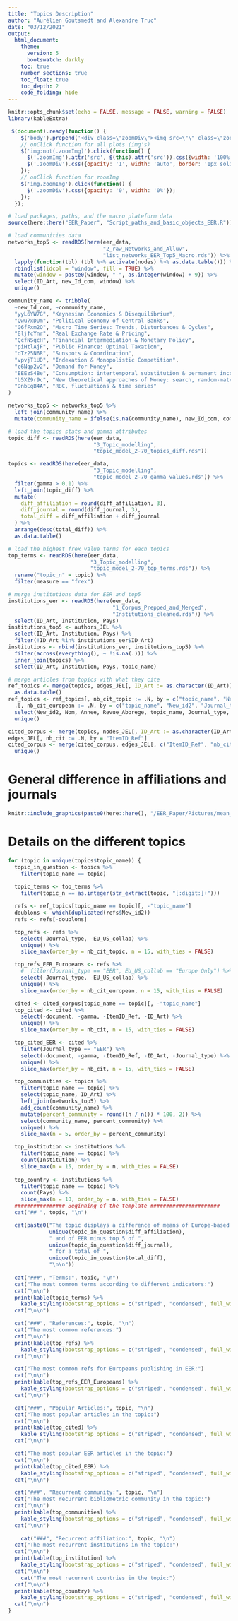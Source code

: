 ```yaml
---
title: "Topics Description"
author: "Aurélien Goutsmedt and Alexandre Truc"
date: "03/12/2021"
output: 
  html_document:
    theme: 
      version: 5
      bootswatch: darkly
    toc: true
    number_sections: true
    toc_float: true
    toc_depth: 2
    code_folding: hide
---
```


```r
knitr::opts_chunk$set(echo = FALSE, message = FALSE, warning = FALSE)
library(kableExtra)
```

```js
 $(document).ready(function() {
    $('body').prepend('<div class=\"zoomDiv\"><img src=\"\" class=\"zoomImg\"></div>');
    // onClick function for all plots (img's)
    $('img:not(.zoomImg)').click(function() {
      $('.zoomImg').attr('src', $(this).attr('src')).css({width: '100%'});
      $('.zoomDiv').css({opacity: '1', width: 'auto', border: '1px solid white', borderRadius: '5px', position: 'fixed', top: '50%', left: '50%', marginRight: '-50%', transform: 'translate(-50%, -50%)', boxShadow: '0px 0px 50px #888888', zIndex: '50', overflow: 'auto', maxHeight: '100%'});
    });
    // onClick function for zoomImg
    $('img.zoomImg').click(function() {
      $('.zoomDiv').css({opacity: '0', width: '0%'}); 
    });
  });
```

```r
# load packages, paths, and the macro plateform data
source(here::here("EER_Paper", "Script_paths_and_basic_objects_EER.R"))

# load communities data
networks_top5 <- readRDS(here(eer_data, 
                              "2_raw_Networks_and_Alluv",
                              "list_networks_EER_Top5_Macro.rds")) %>%
  lapply(function(tbl) (tbl %>% activate(nodes) %>% as.data.table())) %>%
  rbindlist(idcol = "window", fill = TRUE) %>%
  mutate(window = paste0(window, "-", as.integer(window) + 9)) %>%
  select(ID_Art, new_Id_com, window) %>%
  unique()

community_name <- tribble(
  ~new_Id_com, ~community_name,
  "yyL6YW7G", "Keynesian Economics & Disequilibrium",
  "Qwu7xDUm", "Political Economy of Central Banks",
  "G6fFxm2O", "Macro Time Series: Trends, Disturbances & Cycles",
  "8ljfcYnr", "Real Exchange Rate & Pricing",
  "QcfNSgcH", "Financial Intermediation & Monetary Policy",
  "piHtlAjF", "Public Finance: Optimal Taxation",
  "oTz25N6R", "Sunspots & Coordination",
  "vpvjT1UD", "Indexation & Monopolistic Competition",
  "c6Nqp2v2", "Demand for Money",
  "EEEzS4Be", "Consumption: intertemporal substitution & permanent income",
  "b5XZ9r9c", "New theoretical approaches of Money: search, random-matching",
  "DnbEqB4A", "RBC, fluctuations & time series"
)

networks_top5 <- networks_top5 %>% 
  left_join(community_name) %>% 
  mutate(community_name = ifelse(is.na(community_name), new_Id_com, community_name))

# load the topics stats and gamma attributes
topic_diff <- readRDS(here(eer_data, 
                           "3_Topic_modelling",
                           "topic_model_2-70_topics_diff.rds"))

topics <- readRDS(here(eer_data, 
                           "3_Topic_modelling",
                           "topic_model_2-70_gamma_values.rds")) %>%
  filter(gamma > 0.1) %>%
  left_join(topic_diff) %>%
  mutate(
    diff_affiliation = round(diff_affiliation, 3),
    diff_journal = round(diff_journal, 3),
    total_diff = diff_affiliation + diff_journal
  ) %>%
  arrange(desc(total_diff)) %>%
  as.data.table()

# load the highest frex value terms for each topics
top_terms <- readRDS(here(eer_data, 
                          "3_Topic_modelling",
                          "topic_model_2-70_top_terms.rds")) %>%
  rename("topic_n" = topic) %>%
  filter(measure == "frex")

# merge institutions data for EER and top5
institutions_eer <- readRDS(here(eer_data, 
                                 "1_Corpus_Prepped_and_Merged",
                                 "Institutions_cleaned.rds")) %>%
  select(ID_Art, Institution, Pays)
institutions_top5 <- authors_JEL %>%
  select(ID_Art, Institution, Pays) %>% 
  filter(!ID_Art %in% institutions_eer$ID_Art)
institutions <- rbind(institutions_eer, institutions_top5) %>%
  filter(across(everything(), ~ !is.na(.))) %>%
  inner_join(topics) %>%
  select(ID_Art, Institution, Pays, topic_name)

# merge articles from topics with what they cite
ref_topics <- merge(topics, edges_JEL[, ID_Art := as.character(ID_Art)], by = "ID_Art") %>%
  as.data.table()
ref_topics <- ref_topics[, nb_cit_topic := .N, by = c("topic_name", "New_id2")] %>%
  .[, nb_cit_european := .N, by = c("topic_name", "New_id2", "Journal_type", "EU_US_collab")] %>%
  select(New_id2, Nom, Annee, Revue_Abbrege, topic_name, Journal_type, EU_US_collab, nb_cit_topic, nb_cit_european) %>%
  unique()

cited_corpus <- merge(topics, nodes_JEL[, ID_Art := as.character(ID_Art)][, c("ID_Art", "ItemID_Ref")], by = "ID_Art")
edges_JEL[, nb_cit := .N, by = "ItemID_Ref"]
cited_corpus <- merge(cited_corpus, edges_JEL[, c("ItemID_Ref", "nb_cit")], by = "ItemID_Ref") %>%
  unique()
```

# General difference in affiliations and journals

```r
knitr::include_graphics(paste0(here::here(), "/EER_Paper/Pictures/mean_diff_plot2-70.png"))
```


# Details on the different topics

```r

for (topic in unique(topics$topic_name)) {
  topic_in_question <- topics %>% 
    filter(topic_name == topic)
  
  topic_terms <- top_terms %>%
    filter(topic_n == as.integer(str_extract(topic, "[:digit:]+")))

  refs <- ref_topics[topic_name == topic][, -"topic_name"]
  doublons <- which(duplicated(refs$New_id2))
  refs <- refs[-doublons]

  top_refs <- refs %>%
    select(-Journal_type, -EU_US_collab) %>%
    unique() %>%
    slice_max(order_by = nb_cit_topic, n = 15, with_ties = FALSE)

  top_refs_EER_Europeans <- refs %>%
    #  filter(Journal_type == "EER", EU_US_collab == "Europe Only") %>%
    select(-Journal_type, -EU_US_collab) %>%
    unique() %>%
    slice_max(order_by = nb_cit_european, n = 15, with_ties = FALSE)

  cited <- cited_corpus[topic_name == topic][, -"topic_name"]
  top_cited <- cited %>%
    select(-document, -gamma, -ItemID_Ref, -ID_Art) %>%
    unique() %>%
    slice_max(order_by = nb_cit, n = 15, with_ties = FALSE)

  top_cited_EER <- cited %>%
    filter(Journal_type == "EER") %>%
    select(-document, -gamma, -ItemID_Ref, -ID_Art, -Journal_type) %>%
    unique() %>%
    slice_max(order_by = nb_cit, n = 15, with_ties = FALSE)

  top_communities <- topics %>%
    filter(topic_name == topic) %>%
    select(topic_name, ID_Art) %>%
    left_join(networks_top5) %>%
    add_count(community_name) %>%
    mutate(percent_community = round((n / n()) * 100, 2)) %>%
    select(community_name, percent_community) %>%
    unique() %>%
    slice_max(n = 5, order_by = percent_community)

  top_institution <- institutions %>% 
    filter(topic_name == topic) %>% 
    count(Institution) %>% 
    slice_max(n = 15, order_by = n, with_ties = FALSE)
  
  top_country <- institutions %>% 
    filter(topic_name == topic) %>% 
    count(Pays) %>% 
    slice_max(n = 10, order_by = n, with_ties = FALSE)
  ################ Beginning of the template ######################
  cat("## ", topic, "\n")

  cat(paste0("The topic displays a difference of means of Europe-based minus US-based authors of ",
             unique(topic_in_question$diff_affiliation),
             " and of EER minus top 5 of ",
             unique(topic_in_question$diff_journal),
             " for a total of ",
             unique(topic_in_question$total_diff),
             "\n\n"))
  
  cat("###", "Terms:", topic, "\n")
  cat("The most common terms according to different indicators:")
  cat("\n\n")
  print(kable(topic_terms) %>%
    kable_styling(bootstrap_options = c("striped", "condensed", full_width = F)))
  cat("\n\n")

  cat("###", "References:", topic, "\n")
  cat("The most common references:")
  cat("\n\n")
  print(kable(top_refs) %>%
    kable_styling(bootstrap_options = c("striped", "condensed", full_width = F)))
  cat("\n\n")

  cat("The most common refs for Europeans publishing in EER:")
  cat("\n\n")
  print(kable(top_refs_EER_Europeans) %>%
    kable_styling(bootstrap_options = c("striped", "condensed", full_width = F)))
  cat("\n\n")

  cat("###", "Popular Articles:", topic, "\n")
  cat("The most popular articles in the topic:")
  cat("\n\n")
  print(kable(top_cited) %>%
    kable_styling(bootstrap_options = c("striped", "condensed", full_width = F)))
  cat("\n\n")

  cat("The most popular EER articles in the topic:")
  cat("\n\n")
  print(kable(top_cited_EER) %>%
    kable_styling(bootstrap_options = c("striped", "condensed", full_width = F)))
  cat("\n\n")

  cat("###", "Recurrent community:", topic, "\n")
  cat("The most recurrent bibliometric community in the topic:")
  cat("\n\n")
  print(kable(top_communities) %>%
    kable_styling(bootstrap_options = c("striped", "condensed", full_width = F)))
  cat("\n\n")
  
    cat("###", "Recurrent affiliation:", topic, "\n")
  cat("The most recurrent institutions in the topic:")
  cat("\n\n")
  print(kable(top_institution) %>%
    kable_styling(bootstrap_options = c("striped", "condensed", full_width = F)))
  cat("\n\n")
    cat("The most recurrent countries in the topic:")
  cat("\n\n")
  print(kable(top_country) %>%
    kable_styling(bootstrap_options = c("striped", "condensed", full_width = F)))
  cat("\n\n")
}
```
